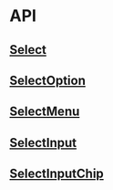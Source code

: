
<Meta title="Docs/API" />

# API

## [Select](https://github.com/reaviz/reaselct/blob/master/src/Select.tsx)
<ArgsTable of={Select} />

## [SelectOption](https://github.com/reaviz/reaselct/blob/master/src/SelectOption.tsx)
<ArgsTable of={SelectOption} />

## [SelectMenu](https://github.com/reaviz/reaselct/blob/master/src/SelectMenu/SelectMenu.tsx)
<ArgsTable of={SelectMenu} />

## [SelectInput](https://github.com/reaviz/reaselct/blob/master/src/SelectInput/SelectInput.tsx)
<ArgsTable of={SelectInput} />

## [SelectInputChip](https://github.com/reaviz/reaselct/blob/master/src/SelectInput/SelectInputChip.tsx)
<ArgsTable of={SelectInputChip} />
